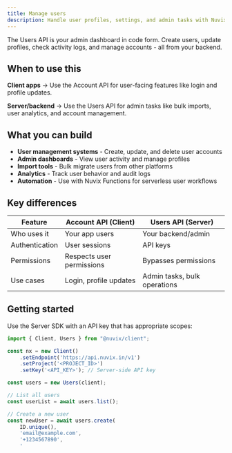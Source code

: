 ```yaml
---
title: Manage users
description: Handle user profiles, settings, and admin tasks with Nuvix's server-side user management tools.
---
```


The Users API is your admin dashboard in code form. Create users, update profiles, check activity logs, and manage accounts - all from your backend.

## When to use this

**Client apps** → Use the Account API for user-facing features like login and profile updates.

**Server/backend** → Use the Users API for admin tasks like bulk imports, user analytics, and account management.

## What you can build

- **User management systems** - Create, update, and delete user accounts
- **Admin dashboards** - View user activity and manage profiles  
- **Import tools** - Bulk migrate users from other platforms
- **Analytics** - Track user behavior and audit logs
- **Automation** - Use with Nuvix Functions for serverless user workflows

## Key differences

| Feature | Account API (Client) | Users API (Server) |
|---------|---------------------|-------------------|
| Who uses it | Your app users | Your backend/admin |
| Authentication | User sessions | API keys |
| Permissions | Respects user permissions | Bypasses permissions |
| Use cases | Login, profile updates | Admin tasks, bulk operations |

## Getting started

Use the Server SDK with an API key that has appropriate scopes:

```javascript
import { Client, Users } from "@nuvix/client";

const nx = new Client()
    .setEndpoint('https://api.nuvix.in/v1')
    .setProject('<PROJECT_ID>')
    .setKey('<API_KEY>'); // Server-side API key

const users = new Users(client);

// List all users
const userList = await users.list();

// Create a new user
const newUser = await users.create(
    ID.unique(),
    'email@example.com',
    '+1234567890',
    '